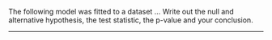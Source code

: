 The following model was fitted to a dataset ...  Write out the null and alternative hypothesis, the test statistic, the p-value and your conclusion.

--------------